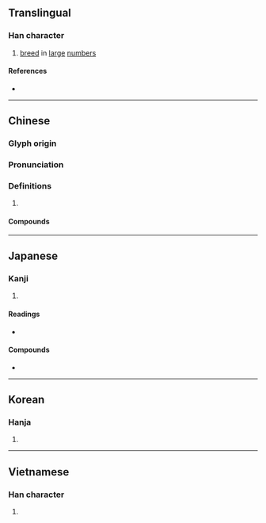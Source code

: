 {{also|孶}}
{{character info}}
==Translingual==

===Han character===
{{Han char|rn=39|rad=子|as=10|sn=13|four=44407|canj=TVID,XTVID|ids=⿱兹子}}

# [[breed]] in [[large]] [[number]]s

====References====
* {{Han ref|kx=0280.170|dkj=07011|hdz=21017.090|uh=5B73|ud=23411|bh=B446|bd=46150}}

----

==Chinese==
{{zh-forms|alt=孶}}

===Glyph origin===
{{Han etym}}

===Pronunciation===
{{zh-pron
|m=zī
|c=zi1
|mn=chu
|mc=y
|oc=y
|cat=v
}}

===Definitions===
{{zh-hanzi}}

# {{rfdef|zh}}

====Compounds====
{{zh-der|孳乳|孳孳|孳孳不倦|孳尾|孳息|孳生|孳育|孳茂|孳萌|孳蔓|孳衍}}

----

==Japanese==

===Kanji===
{{ja-kanji|grade=|rs=子10}}

# {{rfdef|ja|sort=子10}}

====Readings====
* {{ja-readings|on=[[し]] (shi), [[じ]] (ji)|kun=[[うむ]] (umu), [[しげる]] (shigeru)}}

====Compounds====
* {{ja-r|孳尾む|つるむ}}

----

==Korean==

===Hanja===
{{ko-hanja|hangeul=자|rv=ja|mr=cha}}

# {{rfdef|ko|sort=子10}}

----

==Vietnamese==

===Han character===
{{vi-hantu|[[tư]]|rs=子10}}

# {{rfdef|vi|sort=子10}}